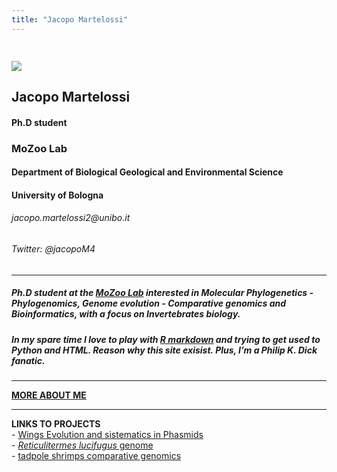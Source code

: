 ```yaml
---
title: "Jacopo Martelossi"
---
```


<style type="text/css">
.title {
  display: none;
}

#getting-started img {
  margin-left: 4px;
}

</style>

<div class="row" style="padding-top: 15px;">
<div class="col-sm-3">

![](Imagine/foto.png)

</div>
<div class="col-sm-8">

## Jacopo Martelossi
#### Ph.D student  
### MoZoo Lab
#### Department of Biological Geological and Environmental Science  
#### University of Bologna
###### *jacopo.martelossi2@unibo.it*
###### Twitter: @jacopoM4

</div>
<div class="col-sm-12">

***

##### Ph.D student at the **[MoZoo Lab](http://www.mozoolab.unibo.it/)**  interested in **Molecular Phylogenetics - Phylogenomics**, **Genome evolution - Comparative genomics** and **Bioinformatics**, with a focus on Invertebrates biology. 

##### In my spare time I love to play with **[R markdown](https://rmarkdown.rstudio.com/)** and trying to get used to **Python** and **HTML**. Reason why this site exisist. Plus, I'm a Philip K. Dick fanatic.  

*** 

**[MORE ABOUT ME](.\about.html)**

*** 

**LINKS TO PROJECTS**  
  - [Wings Evolution and sistematics in Phasmids](.\wings_evolution.html)  
  - [*Reticulitermes lucifugus* genome](./Rluc.html)  
  - [tadpole shrimps comparative genomics](./_site/Nostroca_ComGen.html)
  

